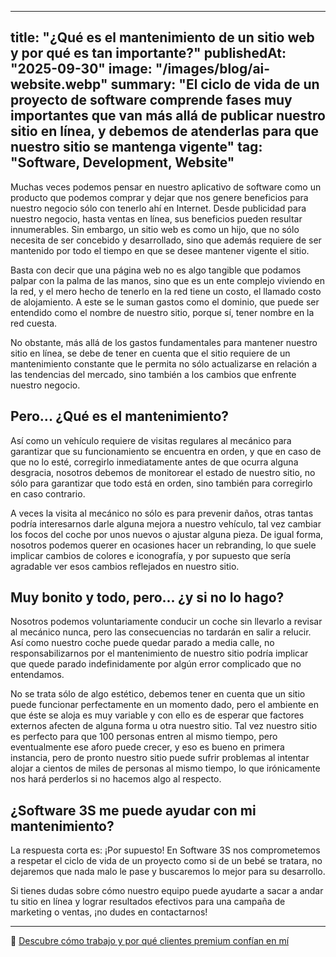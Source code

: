 
---
title: "¿Qué es el mantenimiento de un sitio web y por qué es tan importante?"
publishedAt: "2025-09-30"
image: "/images/blog/ai-website.webp"
summary: "El ciclo de vida de un proyecto de software comprende fases muy importantes que van más allá de publicar nuestro sitio en línea, y debemos de atenderlas para que nuestro sitio se mantenga vigente"
tag: "Software, Development, Website"
---

Muchas veces podemos pensar en nuestro aplicativo de software como un producto que podemos comprar y dejar que nos genere beneficios para nuestro negocio sólo con tenerlo ahí en Internet. Desde publicidad para nuestro negocio, hasta ventas en línea, sus beneficios pueden resultar innumerables. Sin embargo, un sitio web es como un hijo, que no sólo necesita de ser concebido y desarrollado, sino que además requiere de ser mantenido por todo el tiempo en que se desee mantener vigente el sitio.

Basta con decir que una página web no es algo tangible que podamos palpar con la palma de las manos, sino que es un ente complejo viviendo en la red, y el mero hecho de tenerlo en la red tiene un costo, el llamado costo de alojamiento. A este se le suman gastos como el dominio, que puede ser entendido como el nombre de nuestro sitio, porque sí, tener nombre en la red cuesta.

No obstante, más allá de los gastos fundamentales para mantener nuestro sitio en línea, se debe de tener en cuenta que el sitio requiere de un mantenimiento constante que le permita no sólo actualizarse en relación a las tendencias del mercado, sino también a los cambios que enfrente nuestro negocio.

## Pero... ¿Qué es el mantenimiento?

Así como un vehículo requiere de visitas regulares al mecánico para garantizar que su funcionamiento se encuentra en orden, y que en caso de que no lo esté, corregirlo inmediatamente antes de que ocurra alguna desgracia, nosotros debemos de monitorear el estado de nuestro sitio, no sólo para garantizar que todo está en orden, sino también para corregirlo en caso contrario.

A veces la visita al mecánico no sólo es para prevenir daños, otras tantas podría interesarnos darle alguna mejora a nuestro vehículo, tal vez cambiar los focos del coche por unos nuevos o ajustar alguna pieza. De igual forma, nosotros podemos querer en ocasiones hacer un rebranding, lo que suele implicar cambios de colores e iconografía, y por supuesto que sería agradable ver esos cambios reflejados en nuestro sitio.

## Muy bonito y todo, pero... ¿y si no lo hago?

Nosotros podemos voluntariamente conducir un coche sin llevarlo a revisar al mecánico nunca, pero las consecuencias no tardarán en salir a relucir. Así como nuestro coche puede quedar parado a media calle, no responsabilizarnos por el mantenimiento de nuestro sitio podría implicar que quede parado indefinidamente por algún error complicado que no entendamos.

No se trata sólo de algo estético, debemos tener en cuenta que un sitio puede funcionar perfectamente en un momento dado, pero el ambiente en que éste se aloja es muy variable y con ello es de esperar que factores externos afecten de alguna forma u otra nuestro sitio. Tal vez nuestro sitio es perfecto para que 100 personas entren al mismo tiempo, pero eventualmente ese aforo puede crecer, y eso es bueno en primera instancia, pero de pronto nuestro sitio puede sufrir problemas al intentar alojar a cientos de miles de personas al mismo tiempo, lo que irónicamente nos hará perderlos si no hacemos algo al respecto.

## ¿Software 3S me puede ayudar con mi mantenimiento?

La respuesta corta es: ¡Por supuesto! En Software 3S nos comprometemos a respetar el ciclo de vida de un proyecto como si de un bebé se tratara, no dejaremos que nada malo le pase y buscaremos lo mejor para su desarrollo.

Si tienes dudas sobre cómo nuestro equipo puede ayudarte a sacar a andar tu sitio en línea y lograr resultados efectivos para una campaña de marketing o ventas, ¡no dudes en contactarnos!

---

🔗 [Descubre cómo trabajo y por qué clientes premium confían en mí](/about)
